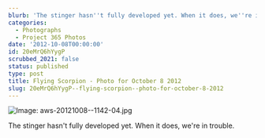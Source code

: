 ```yaml
---
blurb: 'The stinger hasn''t fully developed yet. When it does, we''re in trouble.'
categories:
  - Photographs
  - Project 365 Photos
date: '2012-10-08T00:00:00'
id: 20eMrQ6hYygP
scrubbed_2021: false
status: published
type: post
title: Flying Scorpion - Photo for October 8 2012
slug: 20eMrQ6hYygP--flying-scorpion--photo-for-october-8-2012
---
```


![Image: aws-20121008--1142-04.jpg](/aws-20121008--1142-04.jpg)

The stinger hasn't fully developed yet. When it does, we're in trouble.
